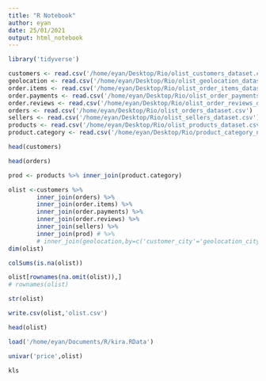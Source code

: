 ```yaml
---
title: "R Notebook"
author: eyan
date: 25/01/2021
output: html_notebook
---
```

```r
library('tidyverse')
```
```r
customers <- read.csv('/home/eyan/Desktop/Rio/olist_customers_dataset.csv')
geolocation <- read.csv('/home/eyan/Desktop/Rio/olist_geolocation_dataset.csv')
order.items <- read.csv('/home/eyan/Desktop/Rio/olist_order_items_dataset.csv')
order.payments <- read.csv('/home/eyan/Desktop/Rio/olist_order_payments_dataset.csv')
order.reviews <- read.csv('/home/eyan/Desktop/Rio/olist_order_reviews_dataset.csv')
orders <- read.csv('/home/eyan/Desktop/Rio/olist_orders_dataset.csv')
sellers <- read.csv('/home/eyan/Desktop/Rio/olist_sellers_dataset.csv')
products <- read.csv('/home/eyan/Desktop/Rio/olist_products_dataset.csv')
product.category <- read.csv('/home/eyan/Desktop/Rio/product_category_name_translation.csv')
```
```r
head(customers)
```
```r
head(orders)
```
```r
prod <- products %>% inner_join(product.category)

olist <-customers %>%
        inner_join(orders) %>%
        inner_join(order.items) %>%
        inner_join(order.payments) %>%
        inner_join(order.reviews) %>%
        inner_join(sellers) %>%
        inner_join(prod) # %>%
        # inner_join(geolocation,by=c('customer_city'='geolocation_city'))
dim(olist)
```
```r
colSums(is.na(olist))
```
```r
olist[rownames(na.omit(olist)),]
# rownames(olist)
```
```r
str(olist)
```
```r
write.csv(olist,'olist.csv')
```
```r
head(olist)
```
```r
load('/home/eyan/Documents/R/kira.RData')
```
```r
univar('price',olist)
```
```r
kls
```
